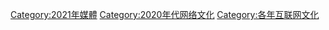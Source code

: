 [[Category:2021年媒體|Category:2021年媒體]]
[[Category:2020年代网络文化|Category:2020年代网络文化]]
[[Category:各年互联网文化|Category:各年互联网文化]]